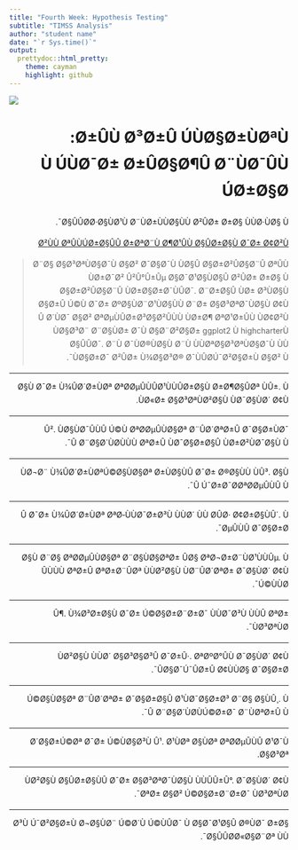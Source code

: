 ```yaml
---
title: "Fourth Week: Hypothesis Testing"
subtitle: "TIMSS Analysis"
author: "student name"
date: "`r Sys.time()`"
output:
  prettydoc::html_pretty:
    theme: cayman
    highlight: github
---
```


<div align="center">
<img  src="images/math.jpg"  align = 'center'>
</div>

<h1 dir="RTL"> 
ØªÙØ±ÛÙ Ø³Ø±Û ÚÙØ§Ø±Ù: ÚÙØ¯Ø± Ø±ÛØ§Ø¶Û Ø¨ÙØ¯ÛÙ Ù ÚØ±Ø§Ø
</h1>

<p dir="RTL"> ÙØ·ÙØ§ ÙÙØ§ÙÙ Ø²ÛØ± Ø±Ø§ ÙØ·Ø§ÙØ¹Ù Ø¨ÙØ±ÙØ§ÛÛØ¯. </p>
<p dir="RTL">
[ÚØ±Ø§ÛÛ Ø±ØªØ¨Ù Ø¶Ø¹ÛÙ Ø§ÛØ±Ø§Ù Ø¯Ø± Ø¢Ø²ÙÙÙ ØªÛÙØ²](https://goo.gl/gX8DZc)
</p>

> <p dir="RTL"> 
Ø¨Ø§ Ø§Ø³ØªÙØ§Ø¯Ù Ø§Ø² Ø¯Ø§Ø¯Ù ÙØ§Û Ø§Ø±Ø²ÛØ§Ø¨Û ØªÛÙØ² Û²Û°Û±Ûµ Ø§Ø¯Ø¹Ø§ÙØ§Û Ø²ÛØ± Ø±Ø§ ÙÙØ±Ø¯ Ø§Ø±Ø²ÛØ§Ø¨Û ÙØ±Ø§Ø±Ø¯ÙÛØ¯.
Ø¨Ø±Ø§Û ÙØ± Ø³ÙØ§Ù Ø¹ÙØ§ÙÙ Ø¨Ø± Ø§Ø³ØªØ¯ÙØ§Ù Ø¢ÙØ§Ø±Û Ú©Ù Ø¯Ø± ØºØ§ÙØ¨ Ø¢Ø²ÙÙÙ ÙØ±Ø¶ ØªØ¹Ø±ÛÙ ÙÛ Ø´ÙØ¯ Ø§Ø² ØªØµÙÛØ±Ø³Ø§Ø²Û ÙÙØ§Ø³Ø¨ Ø¨Ø§ÙØ± Ø¯Ù Ø§Ø¨Ø²Ø§Ø±
ggplot2
Ù
highcharter
Ø§Ø³ØªÙØ§Ø¯Ù ÙÙØ§ÛÛØ¯.
Ø¨Ù Ø¯ÙØ®ÙØ§Ù Ø¨Ù ÙÙØª Ú¯Ø²Ø§Ø±Ù Ø§Ø² ÙÙØ§Ø±Ø¯ Ø²ÛØ± Ù¾Ø§Ø³Ø® Ø¯ÙÛØ¯.
</p>

***

<p dir="RTL">
Û±. ÙÛØ±Ø§Ù Ø±Ø¶Ø§ÛØª ÙØ¹ÙÙØ§Ù Ø¯Ø± Ù¾ÛØ´Ø±ÙØª ØªØ­ØµÛÙÛ Ø¯Ø§ÙØ´ Ø¢ÙÙØ²Ø§Ù ÙÙØ«Ø± Ø§Ø³Øª.
</p>

***

<p dir="RTL">
Û². ÙØ§ÙØ¯ÛÙÛ Ú©Ù ØªØ­ØµÛÙØ§Øª Ø¨ÛØ´ØªØ±Û Ø¯Ø§Ø±ÙØ¯ Ø¯Ø§Ø±Ø§Û ÙØ±Ø²ÙØ¯Ø§Ù ÙÙÙÙ ØªØ±Û ÙÛ Ø¨Ø§Ø´ÙØ¯.
</p>

***

<p dir="RTL">
Û³. Ø§ÙÚ©Ø§ÙØ§Øª Ø±ÙØ§ÙÛ Ø¯Ø± Ø®Ø§ÙÙ ÙÙØ¬Ø¨ Ù¾ÛØ´Ø±ÙØª ØªØ­ØµÛÙÛ ÙÛ Ú¯Ø±Ø¯Ø¯.
</p>

***

<p dir="RTL">
Û´. ÙØ­ÛØ· Ø¢Ø±Ø§Ù ÙØ¯Ø±Ø³Ù ÙÙØ´ ÙÙÙÛ Ø¯Ø± Ù¾ÛØ´Ø±ÙØª ØªØ­ØµÛÙÛ Ø¯Ø§Ø±Ø¯.
</p>

***

<p dir="RTL">
Ûµ. ÙØ¹ÙÙØ§Ù Ø¨Ø§ ØªØ­ØµÛÙØ§Øª  Ø¨Ø§ÙØ§ØªØ± ÛØ§ ØªØ¬Ø±Ø¨Ù Ø¨ÛØ´ØªØ± Ø¯Ø§ÙØ´ Ø¢ÙÙØ²Ø§Ù ÙÙÙÙ ØªØ±Û ØªØ±Ø¨ÛØª ÙÛ Ú©ÙÙØ¯.
</p>

***

<p dir="RTL"> 
Û¶. Ù¾Ø³Ø±Ø§Ù Ø¯Ø± Ú©Ø§Ø±Ø¨Ø±Ø¯ ÙÙØ¯Ø³Ù ÙÙÛ ØªØ± ÙØ³ØªÙØ¯.
</p>

***

<p dir="RTL"> 
Û·. ØªØºØ°ÛÙ Ø¯Ø§ÙØ´ Ø¢ÙÙØ²Ø§Ù ÙÙØ´ Ø§Ø³Ø§Ø³Û Ø¯Ø± ÛØ§Ø¯Ú¯ÛØ±Û Ø¢ÙÙØ§ Ø¯Ø§Ø±Ø¯. 
</p>

***

<p dir="RTL"> 
Û¸. ÙØ¯Ø§Ø±Ø³ Ø¨Ø§ Ø§ÙÚ©Ø§ÙØ§Øª Ø¨ÛØ´ØªØ± Ø¯Ø§Ø±Ø§Û Ø¹ÙÙÚ©Ø±Ø¯ Ø¨ÙØªØ±Û ÙÛ Ø¨Ø§Ø´ÙØ¯.
</p>

***

<p dir="RTL"> 
Û¹. Ø¹ÙØª Ø§ÙØª ØªØ­ØµÛÙÛ Ø¹Ø¯Ù ÙØ´Ø§Ø±Ú©Øª Ø¯Ø± Ú©ÙØ§Ø³ Ø§Ø³Øª.
</p>

***

<p dir="RTL"> 
Û±Û°. Ø¯Ø§ÙØ´ Ø¢ÙÙØ²Ø§Ù Ø§ÛØ±Ø§ÙÛ Ø¯Ø± Ø§Ø³ØªØ¯ÙØ§Ù ÙÙÛ ØªØ± Ø§Ø² Ú©Ø§Ø±Ø¨Ø±Ø¯ ÙØ³ØªÙØ¯.
</p>

***

<p dir="RTL">
Ø³Ù Ú¯Ø²Ø§Ø±Ù Ø¬Ø§ÙØ¨ Ú©Ø´Ù Ú©ÙÛØ¯ Ù Ø§Ø¯Ø¹Ø§Û Ø®ÙØ¯ Ø±Ø§ Ø«Ø§Ø¨Øª ÙÙØ§ÛÛØ¯.
</p>
